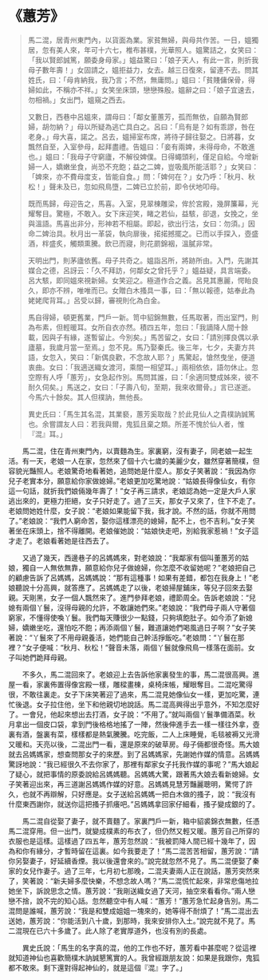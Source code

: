 # 《蕙芳》

> 馬二混，居青州東門內，以貨面為業。家貧無婦，與母共作苦。一日，媼獨居，忽有美人來，年可十六七，椎布甚樸，光華照人。媼驚詰之，女笑曰：「我以賢郎誠篤，願委身母家。」媼益驚曰：「娘子天人，有此一言，則折我母子數年壽！」女固請之，媼拒益力，女去。越三日復來，留連不去。問其姓氏，曰：「母肯納我，我乃言；不然，無庸問。」媼曰：「貧賤傭保骨，得婦如此，不稱亦不祥。」女笑坐床頭，戀戀殊殷。媼辭之曰：「娘子宜速去，勿相禍。」女出門，媼窺之西去。
>
> 又數日，西巷中呂媼來，謂母曰：「鄰女董蕙芳，孤而無依，自願為賢郎婦，胡勿納？」母以所疑為逃亡具白之。呂曰：「烏有是？如有乖謬，咎在老身。」母大喜，諾之。呂去，媼掃室布席，將待子歸往娶之。日將暮，女飄然自至，入室參母，起拜盡禮。告媼曰：「妾有兩婢，未得母命，不敢進也。」媼曰：「我母子守窮廬，不解役婢僕。日得蠅頭利，僅足自給。今增新婦一人，嬌嫩坐食，尚恐不充飽；益之二婢，豈吸風所能活耶？」女笑曰：「婢來，亦不費母度支，皆能自食。」問：「婢何在？」女乃呼：「秋月、秋松！」聲未及已，忽如飛鳥墮，二婢已立於前，即令伏地叩母。
>
> 既而馬歸，母迎告之，馬喜。入室，見翠棟雕梁，侔於宮殿，幾屏簾幕，光耀奪目。驚極，不敢入。女下床迎笑，睹之若仙，益駭，卻退，女挽之，坐與溫語。馬喜出非分，形神若不相屬。即起，欲出行沽，女曰：勿須。」因命二婢治具。秋月出一革袋，執向扉後，掿掿撼擺之。已而以手探入，壺盛酒，柈盛炙，觸類熏騰。飲已而寢，則花罽錦裀，溫膩非常。
>
> 天明出門，則茅廬依舊。母子共奇之。媼詣呂所，將跡所由。入門，先謝其媒合之德，呂訝云：「久不拜訪，何鄰女之曾托乎？」媼益疑，具言端委。呂大駭，即同媼來視新婦。女笑迎之。極道作合之義。呂見其惠麗，愕眙良久，即亦不辨，唯唯而已。女贈白木搔具一事，曰：「無以報德，姑奉此為姥姥爬背耳。」呂受以歸，審視則化為白金。
>
> 馬自得婦，頓更舊業，門戶一新。笥中貂錦無數，任馬取著，而出室門，則為布素，但輕暖耳。女所自衣亦然。積四五年，忽曰：「我謫降人間十餘載，因與子有緣，遂暫留止。今別矣。」馬苦留之，女曰：「請別擇良偶以承廬墓，我歲月當一至焉。」忽不見。馬乃娶秦氏。後三年，七夕，夫妻方共語，女忽入，笑曰：「新偶良歡，不念故人耶？」馬驚起，愴然曳坐，便道衷曲。女曰：「我適送織女渡河，乘間一相望耳。」兩相依依，語勿休止。忽空際有人呼「蕙芳」，女急起作別。馬問其誰，曰：「余適同雙成姊來，彼不耐久伺矣。」馬送之，女曰：「子壽八旬，至期，我來收爾骨。」言已遂逝。今馬六十餘矣。其人但樸訥，無他長。
>
> 異史氏曰：「馬生其名混，其業褻，蕙芳奚取哉？於此見仙人之貴樸訥誠篤也。余嘗謂友人曰：若我與爾，鬼狐且棄之類。所差不愧於仙人者，惟『混』耳。」

&emsp;&emsp;馬二混，住在青州東門內，以賣麵為生。家裏窮，沒有妻子，同老娘一起生活。有一天，老娘一人在家，忽然來了個十六七歲的美麗少女，雖然穿著簡樸，但容貌光豔照人。老娘驚奇地看著她，追問她是什麼人。那女子笑著說：“我因為你兒子老實本分，願意給你家做媳婦。”老娘更加吃驚地說：“姑娘長得像仙女，有你這一句話，就折我們娘倆幾年壽了！”女子再三請求，老娘認為她一定是大戶人家逃出來的，更極力拒絕，女子只好走了。過了三天，那女子又來了，住下不走了。老娘問她姓什麼，女子說：“老娘如果能留下我，我才說。不然的話，你就不用問了。”老娘說：“我們人窮命苦，娶你這樣漂亮的媳婦，配不上，也不吉利。”女子笑著坐在床頭上，捨不得離開。老娘催她說：“姑娘快走吧，別給我家惹禍！”女子這才走了。老娘看著她是往西去了。

&emsp;&emsp;又過了幾天，西邊巷子的呂媽媽來，對老娘說：“我鄰家有個叫董蕙芳的姑娘，獨自一人無依無靠，願意給你兒子做媳婦，你怎麼不收留她呢？”老娘把自己的顧慮告訴了呂媽媽，呂媽媽說：“那有這種事！如果有差錯，都包在我身上！”老娘聽說十分高興，就答應了。呂媽媽走了以後，老娘掃屋鋪床，等兒子回來去娶親。天剛黑，女子一個人飄然來了。進門參拜老娘，禮節周全。告訴老娘說：“兒媳有兩個丫鬟，沒得母親的允許，不敢讓她們來。”老娘說：“我們母子兩人守著個窮家，不懂得使喚丫鬟。我們每天賺很少一點錢，只夠填飽肚子。如今添了新媳婦，嬌嫩坐吃，還怕吃不飽；再添兩個丫鬟，難道讓她們喝風過日子啊？”女子笑著說：“丫鬟來了不用母親養活，她們能自己幹活掙飯吃。”老娘問：“丫鬟在那裡？”女子便喊：“秋月、秋松！”聲音未落，兩個丫鬟就像飛鳥一樣落在面前。女子叫她們跪拜母親。

&emsp;&emsp;不多久，馬二混回來了。老娘迎上去告訴他家裏發生的事，馬二混很高興。進屋一看，家裏佈置得像宮殿一樣，雕樑畫棟，桌椅床帳，耀眼奪目。二混吃驚得很，不敢往裏走。女子下床笑著迎了過來，馬二混見她像仙女一樣，更加吃驚，連忙後退。女子拉住他，坐下和他親切地說話。馬二混高興得出乎意外，不知怎麼好了。一會兒，他起來想出去打酒，女子說：“不用了。”就叫兩個丫鬟準備酒菜。秋月拿出一個皮口袋，拿到門後格格地搖了一陣，然後伸進手去一樣一樣往外拿，壺裏有酒，盤裏有菜，樣樣都是熱氣騰騰。吃完飯，二人上床睡覺，毛毯被褥又光滑又暖和。天亮以後，二混出門一看，還是原來的破草房。母子倆都很奇怪。馬大娘就去呂媽媽家，想查問那女子的來歷。到了呂媽媽家，先謝她作媒的情意。呂媽媽驚訝地說：“我已經很久不去你家了，那裡有鄰家女子托我作媒的事呢？”馬大娘起了疑心，就把事情的原委說給呂媽媽聽。呂媽媽大驚，跟著馬大娘去看新媳婦。女子笑著迎出來，再三道謝呂媽媽作媒的好意。呂媽媽見慧芳豔麗聰明，驚愕了許久，也就不再辯解，只好應是。女子送給呂媽媽一把白木做的搔子，說：“我沒有什麼東西謝你，就送你這把搔子抓癢吧。”呂媽媽拿回家仔細看，搔子變成銀的了。

&emsp;&emsp;馬二混自從娶了妻子，就不賣麵了。家裏門戶一新，箱中貂裘錦衣無數，任憑馬二混穿用。但一出門，就變成樸素的布衣了，但仍然又輕又暖。蕙芳自己所穿的衣服也是這樣。這樣過了四五年，蕙芳忽然說：“我被罰降人間已經十幾年了，因為和你有緣分，才暫時留在這裏。如今我要走了！”馬二混苦苦相留，蕙芳說：“請你另娶妻子，好延續香煙。我以後還會來的。”說完就忽然不見了。馬二混便娶了秦家的女兒作妻子。過了三年，七月初七那晚，二混夫妻兩人正在說話，蕙芳突然來了，笑著說：“新夫婦多麼快樂，不想念故人嗎？”馬二混慌忙起來，非常悲傷地拉她坐下，訴說思念之情。蕙芳說：“我剛送織女過了天河，抽空來看看你。”兩人戀戀不捨，說不完的知心話。忽然聽空中有人喊：“蕙芳！”蕙芳急忙起身告別。馬二混問是誰喊，蕙芳說：“我是和雙成姐姐一塊來的，她等得不耐煩了！”馬二混出去送她，蕙芳說：“你能活到八十歲，到那時，我來安排你入土。”說完就不見了。馬二混現在已六十多歲了。此人除了老實厚道外，也沒有別的長處。

&emsp;&emsp;異史氏說：「馬生的名字真的混，他的工作也不好，蕙芳看中甚麼呢？從這裡就知道神仙也喜歡簡樸木訥誠懇篤實的人。我曾經跟朋友說：如果是我跟你，鬼狐都不敢來。剩下還對得起神仙的，就是這個『混』字了。」
